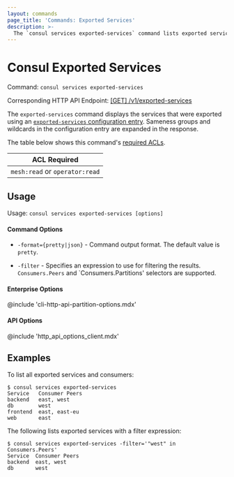 ```yaml
---
layout: commands
page_title: 'Commands: Exported Services'
description: >-
  The `consul services exported-services` command lists exported services and their consumers.
---
```


# Consul Exported Services

Command: `consul services exported-services`

Corresponding HTTP API Endpoint: [\[GET\] /v1/exported-services](/consul/api-docs/exported-services)

The `exported-services` command displays the services that were exported using an [`exported-services` configuration entry](/consul/docs/connect/config-entries/exported-services). Sameness groups and wildcards in the configuration entry are expanded in the response.


The table below shows this command's [required ACLs](/consul/api-docs/api-structure#authentication).

| ACL Required                   |
| ------------------------------ |
| `mesh:read` or `operator:read` |

## Usage

Usage: `consul services exported-services [options]`

#### Command Options

- `-format={pretty|json}` - Command output format. The default value is `pretty`.

- `-filter` - Specifies an expression to use for filtering the results. `Consumers.Peers` and `Consumers.Partitions' selectors are supported.

#### Enterprise Options

@include 'cli-http-api-partition-options.mdx'

#### API Options

@include 'http_api_options_client.mdx'

## Examples

To list all exported services and consumers:

    $ consul services exported-services
    Service   Consumer Peers
    backend   east, west
    db        west
    frontend  east, east-eu
    web       east

The following lists exported services with a filter expression:

    $ consul services exported-services -filter='"west" in Consumers.Peers'
    Service  Consumer Peers
    backend  east, west
    db       west
